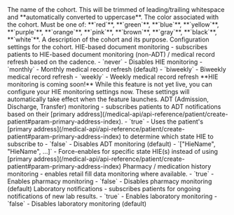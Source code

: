 <ParamField body="name" type="string" required>
  The name of the cohort. This will be trimmed of leading/trailing whitespace and **automatically converted to uppercase**.
</ParamField>

<ParamField body="color" type="string" required>
  The color associated with the cohort. Must be one of: **`red`**, **`green`**, **`blue`**, **`yellow`**, **`purple`**, **`orange`**, **`pink`**, **`brown`**, **`gray`**, **`black`**, **`white`**.
</ParamField>

<ParamField body="description" type="string" optional>
  A description of the cohort and its purpose.
</ParamField>

<ParamField body="settings" type="object" optional>
  Configuration settings for the cohort.
  <Expandable title="Settings properties">
    <ParamField body="hie" type="string" optional>
      HIE-based document monitoring - subscribes patients to HIE-based document monitoring (non-ADT) / medical record refresh based on the cadence.
      - `never` - Disables HIE monitoring
      - `monthly` - Monthly medical record refresh (default)
      - `biweekly` - Biweekly medical record refresh
      - `weekly` - Weekly medical record refresh
      <Warning>
        **HIE monitoring is coming soon!** While this feature is not yet live, you can configure your HIE monitoring settings now. These settings will automatically take effect when the feature launches.
      </Warning>
    </ParamField>
    <ParamField body="adt" type="boolean|array" optional>
      ADT (Admission, Discharge, Transfer) monitoring - subscribes patients to ADT notifications based on their [primary address](/medical-api/api-reference/patient/create-patient#param-primary-address-index).  
      - `true` - Uses the patient's [primary address](/medical-api/api-reference/patient/create-patient#param-primary-address-index) to determine which state HIE to subscribe to
      - `false` - Disables ADT monitoring (default)
      - `["HieName", "HieName", ...]` - Force-enables for specific state HIE(s) instead of using [primary address](/medical-api/api-reference/patient/create-patient#param-primary-address-index)
    </ParamField>
    <ParamField body="pharmacy" type="boolean" optional>
      Pharmacy / medication history monitoring - enables retail fill data monitoring where available.  
      - `true` - Enables pharmacy monitoring
      - `false` - Disables pharmacy monitoring (default)
    </ParamField>
    <ParamField body="laboratory" type="boolean" optional>
      Laboratory notifications - subscribes patients for ongoing notifications of new lab results.  
      - `true` - Enables laboratory monitoring
      - `false` - Disables laboratory monitoring (default)
    </ParamField>
  </Expandable>
</ParamField>
